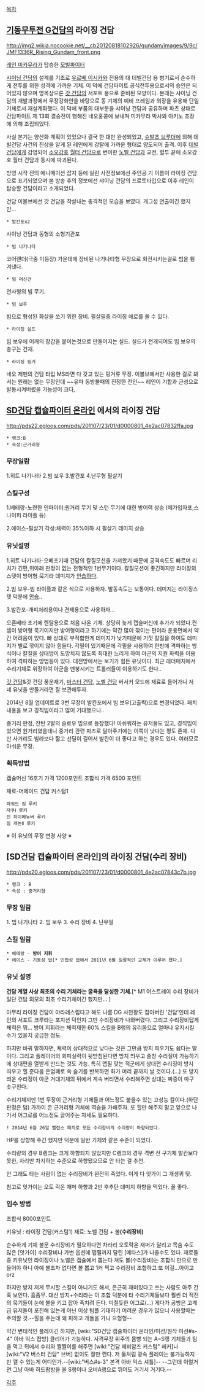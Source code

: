 [[목차]]

== [[기동무투전 G건담]]의 라이징 건담 == 
http://img2.wikia.nocookie.net/__cb20120818102926/gundam/images/9/9c/JMF1336R_Rising_Gundam_front.png

[[레인 미카무라]]가 탑승한 [[모빌파이터]] 

[[샤이닝 건담]]의 설계를 기초로 [[우르베 이시카와]] 전용의 대 데빌건담 용 병기로서 순수하게 전투를 위한 성격에 가까운 기체. 이 덕에 건담파이트 공식전투용으로서의 승인은 되어있지 않으며 명목상으론 [[갓 건담]]의 서포트 용으로 준비된 모양이다. 본래는 샤이닝 건담의 개발과정에서 무장강화안을 바탕으로 동 기체의 예비 프레임과 외장을 유용해 단일기체로서 재설계화했다. 이 덕에 부품의 대부분을 샤이닝 건담과 공유하며 파츠 상태로 건담파이트 제 13회 결승전이 행해진 네오홍콩에 보내져 미카무라 박사와 아키노 조장에 의해 조립되었다.

사실 본기는 양산화 계획이 있었으나 결국 한 대만 완성되었고, [[슈발츠 브루더]]에 의해 데빌건담 사건의 진상을 알게 된 레인에게 강탈에 가까운 형태로 양도되어 출격. 이후 [[데빌 건담]]에게 감염되어 [[소오강호]] [[월터 건담]]으로 변이한 [[노벨 건담]]과 교전, 혈투 끝에 소오강호 월터 건담과 동시에 파괴된다.

방영 시작 전의 애니메이션 잡지 등에 실린 사전정보에선 주인공 기 이름이 라이징 건담으로 표기되었으며 본 방송 후의 정보에선 샤이닝 건담의 프로토타입으로 이후 레인이 탑승할 건담이라고 소개되었다.

건담 이볼브에선 갓 건담을 작살내는 충격적인 모습을 보였다. 개그성 연출이긴 했지만...

 * 발칸포x2
샤이닝 건담과 동형의 소형기관포
 * 빔 나기나타
코어랜더(극중 미등장) 가운데에 장비된 나기나타형 무장으로 회전시키는걸로 빔을 튕겨낸다.
 * 빔 머신건
연사형의 빔 무기.
 * 빔 보우
빔으로 형성된 화살을 쏘기 위한 장비. 필살필중 라이징 애로를 쓸 수 있다.
 * 라이징 실드
빔 보우에 어깨의 장갑을 붙이는것으로 만들어지는 실드. 실드가 전개되어도 빔 보우의 총구는 건재.
 * 라이징 핑거
네오 제펜의 건담 타입 MS라면 다 갖고 있는 핑거류 무장. 이볼브에서만 사용한 걸로 봐서는 원래는 없는 무장인데 ~~유파 동방불패의 진정한 전인~~ 레인이 기합과 근성으로 발동시켜버렸을 가능성이 크다,

== [[SD건담 캡슐파이터 온라인]] 에서의 라이징 건담 ==
http://pds22.egloos.com/pds/201107/23/01/d0000801_4e2ac07832ffa.jpg

 * 랭크:B
 * 속성:근거리형

=== 무장일람 ===
1.히트 나기나타
2.빔 보우
3.발칸포
4.난무형 필살기

=== 스킬구성 ===
1.베테랑-노련한 인파이터:원거리 무기 및 스턴 무기에 대한 방어력 상승 (메가입자포,스나이퍼 라이플 등) 

2.에이스-필살기 각성:체력이 35%이하 시 필살기 데미지 상승 

=== 유닛설명 ===
1.히트 나기나타-오베초기때 건담의 칼질모션을 가져왔기 때문에 공격속도도 빠르며 리치가 긴편,위아래 판정이 없는 전형적인 1번무기이다. 칼질모션이 좋긴하지만 라이징의 스탯이 방어형 묵기라 데미지가 [[안습]]하다.

2.빔 보우-빔 라이플과 같은 식으로 사용하자. 발동속도는 보통이다. 데미지는 라이징스탯 덕분에 [[안습]]..

3.발칸포-개피처리용이나 견제용으로 사용하자...

오픈베타 초기에 렌탈용으로 처음 나온 기체. 상당히 늦게 캡슐머신에 추가가 되었다.컨샙이 방어형 묵기이지만 방어형이라고 하기에는 약간 많이 깎이는 편이라 운용면에서 약간 어려움이 있다. 빠 상대로 부적합한게 데미지가 낮기때문에 기껏 칼질을 하여도 데미지가 별로 깎이지 않아 힘들다. 각필이 있기때문에 각필을 사용하여 한방에 격파하는 방식이나 칼질을 상대방이 도망치지 않도록 최대한 느리게 하여 아군의 지원 화력을 이용하여 격파하는 방법등이 있다. 대전방에서는 보기가 힘든 유닛이다. 최근 래더매치에서 수리기체로 위장하여 아군을 멘붕시키는 트롤러들이 이용하기도 한다..

[[갓 건담]]&갓 건담 풍운재기, [[마스터 건담]], [[노벨 건담]] 버서커 모드에 재료로 들어가니 저 네 유닛을 만들거라면 잘 보관해두자.




2014년 8월 업데이트로 3번 무장이 발칸포에서 빔 보우(고출력)으로 변경되었다. 패치 내용을 보고 경직빔이라고 많이 기대했으나..


중거리 판정, 잔탄 2발의 슬로우 빔으로 등장했다! 아쉬워하는 유저들도 있고, 경직빔이었으면 원거리였을테니 중거리 관련 파츠로 달아주기에는 이쪽이 낫다는 평도 존재.
다만 사거리도 빔라보다 짧고 선딜이 길어서 발칸이 더 좋다고 하는 경우도 있다.
여러모로 아쉬운 무장.
=== 획득방법 ===
캡슐머신 16호기 가격 1200포인트
조합식 가격 6500 포인트

재료-머메이드 건담 커스텀1
 파워드 짐 루키
 자쿠Ⅰ 루키
 진 하이메뉴버 루키
 짐 캐논Ⅱ 루키


※ 이 유닛의 무장 변경 사양 ※
== [SD건담 캡슐파이터 온라인]의 라이징 건담(수리 장비) ==
http://pds20.egloos.com/pds/201107/23/01/d0000801_4e2ac07843c7b.jpg

 * 랭크 : B
 * 속성 : 중거리형

=== 무장 일람 ===
1. 빔 나기나타  
2. 빔 보우 
3. 수리 장비
4. 난무필

=== 스킬 일람 ===
 * 베테랑 - '''방어 지휘'''
 * 에이스 - 기동성 업[* 민첩성 업에서 2011년 6월 일괄적인 교체가 이루어 졌다.]


=== 유닛 설명 ===
'''건담 계열 사상 최초의 수리 기체라는 굴욕을 달성한 기체.'''[* M1 어스트레이 수리 장비가 일단 건담 외모의 최초 수리기체이긴 했지만... ]

아무리 라이징 건담이 야라레스럽다고 해도 나름 DG 사천왕도 잡아버린 '건담'인데 레인의 서포트 크루라는 포지션 덕인지 그만 수리장비가 나와버렸다. 그리고 수리장비답게 체력은 뭐… 방어 지휘라는 체력제한 60% 스킬을 B랭의 유리몸으로 얼마나 유지시킬 수가 있을지 궁금한 정도. 

하지만 바꿔 말하자면, 체력이 상대적으로 낮다는 것은 그만큼 방지 띄우기도 쉽다는 말이다. 그리고 플레이어의 회피실력이 뒷받침된다면 방지 띄우고 줄창 수리질이 가능하기에 상대편을 열받게 만드는 것도 가능. 특히 맵필 맞는 적군에게 상대편 수리징이 방지 띄우고 힐 준다음 은엄폐로 쏙 숨기를 반복하면 화가 머리 끝까지 날 것이다.(...) 또 방지띄운 수리징이 아군 거대기체의 뒤에서 계속 버티면서 수리해주면 상대는 짜증이 마구 솟구친다.

수리기체지만 1번 무장이 근거리형 기체들과 어느정도 붙을수 있는 고성능 칼이다.(하단판정은 덤) 가까이 온 근거리형 기체에 역습을 가해주자. 또 힐만 해주지 말고 앞으로 나가서 어그로를 어느정도 끌어주는 자세도 필요하다.



 ! 2014년 6월 26일 밸런스 패치로 모든 수리장비의 수리량이 하향되었다.

HP를 상향해 주긴 했지만 덕분에 일반 기체와 같은 수준이 되었다.

수리량의 경우 B랭크는 크게 하향되지 않았지만 C랭크의 경우 격변 전 구기체 발칸보다 못한, 자리만 차지하는 수준으로 하향됐으므로 안 타는 걸 추천.

안 그래도 타는 사람이 없는 수리장비가 완전히 죽었다. 이게 다 앗가이 그 개생퀴 탓.


참고로 앗가이는 오토 락온 재머 하향과 2번 후추탄 데미지 하향을 먹었다. 꼴 좋다.
=== 입수 방법 ===
조합식 8000포인트

키유닛 : 라이징 건담(커스텀1)
재료: 노벨 건담 + 볼'''(수리장비)''' 

순수하게 기체 불문 수리장비가 필요하다면 차라리 오토락온 재머가 달리고 목숨 수도 많은 [앗가이] 수리장비나 가변 옵션에 맵필까지 달린 [메타스]가 나을수도 있다. 재료들 중 키유닛인 라이징이나 노벨은 캡슐에서 뽑는다 쳐도 볼(수리장비)는 조합식 만으로 만들어야 하니 아예 볼조차 없다면 볼 뽑고 1커 찍고 수리장비 조합하고 또 이걸...아이고orz

하지만 방지 저게 무시할 스킬이 아니기도 해서, 은근히 재미있다고 쓰는 사람도 아주 간혹 보인다. 흠좀무. 대신 방지+수리라는 이 조합 덕분에 타 수리기체들보다 훨씬 더 적진의 묵기들이 눈에 불을 키고 잡아 족치려 든다. 미칠듯한 어그로(...) 게다가 공방은 고계급 유저들이 포진해 있는게 아닌 이상 팀플 기대하기 어려운 경우가 많으니 사용할때는 주의할 것.--힐을 주는데 왜 피하고 개돌을 가니 으헝헝--

약간 변태적인 플레이긴 하지만, [wiki:"SD건담 캡슐파이터 온라인/미션/원작 미션#s-4" 아바 익스 좝방] 클리어가 가능하다. 사격무장 위주의 몸빵 되는 A~S랭 기체들과 팀을 먹고 뒤에서 수리와 짤짤이를 해주면 [wiki:"건담 헤비암즈 커스텀" 헤커]나 [wiki:"V2 버스터 건담" 브버] 없이도 잘만 깬다. 저 둘처럼 광속 플레이는 불가능하지만 깰 수 있는게 어디인가.--[wiki:"버스#s-3" 본격 아바 익스 셔틀]-- --그런데 이럴거면 그냥 아바 하드좝방을 올 S랭이나 오버A랭으로 뛰어도 거기서 거기다.--


[[각주]]

